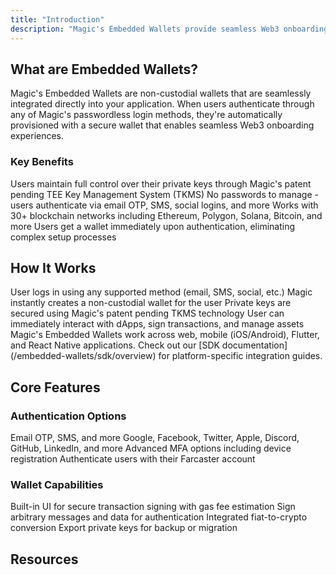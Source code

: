 ```yaml
---
title: "Introduction"
description: "Magic's Embedded Wallets provide seamless Web3 onboarding with non-custodial security, passwordless authentication, and multi-chain support."
---
```


## What are Embedded Wallets?

Magic's Embedded Wallets are non-custodial wallets that are seamlessly integrated directly into your application. When users authenticate through any of Magic's passwordless login methods, they're automatically provisioned with a secure wallet that enables seamless Web3 onboarding experiences.

### Key Benefits

<CardGroup cols={2}>
<Card title="Non-custodial Security" icon="shield-halved">
Users maintain full control over their private keys through Magic's patent pending TEE Key Management System (TKMS)
</Card>

<Card title="Passwordless Authentication" icon="key">
No passwords to manage - users authenticate via email OTP, SMS, social logins, and more
</Card>

<Card title="Multi-chain Support" icon="link">
Works with 30+ blockchain networks including Ethereum, Polygon, Solana, Bitcoin, and more
</Card>

<Card title="Instant Onboarding" icon="rocket">
Users get a wallet immediately upon authentication, eliminating complex setup processes
</Card>
</CardGroup>

## How It Works

<Steps>
<Step title="User Authentication" icon="user-check">
User logs in using any supported method (email, SMS, social, etc.)
</Step>

<Step title="Automatic Wallet Creation" icon="wallet">
Magic instantly creates a non-custodial wallet for the user
</Step>

<Step title="Key Management" icon="shield-halved">
Private keys are secured using Magic's patent pending TKMS technology
</Step>

<Step title="Web3 Ready" icon="rocket">
User can immediately interact with dApps, sign transactions, and manage assets
</Step>
</Steps>

<Tip>
Magic's Embedded Wallets work across web, mobile (iOS/Android), Flutter, and React Native applications. Check out our [SDK documentation](/embedded-wallets/sdk/overview) for platform-specific integration guides.
</Tip>

## Core Features

### Authentication Options

<CardGroup cols={2}>
<Card title="Passwordless Login" icon="envelope">
Email OTP, SMS, and more
</Card>

<Card title="Social Logins" icon="users">
Google, Facebook, Twitter, Apple, Discord, GitHub, LinkedIn, and more
</Card>

<Card title="Multi-Factor Authentication" icon="shield-check">
Advanced MFA options including device registration
</Card>

<Card title="Farcaster Login" icon="tower-observation" href="/embedded-wallets/authentication/login/farcaster">
Authenticate users with their Farcaster account
</Card>
</CardGroup>

### Wallet Capabilities

<CardGroup cols={2}>
<Card title="Transaction Signing" icon="rotate">
Built-in UI for secure transaction signing with gas fee estimation
</Card>

<Card title="Personal Signatures" icon="circle-user">
Sign arbitrary messages and data for authentication
</Card>

<Card title="Fiat On-Ramps" icon="money-bill-wave">
Integrated fiat-to-crypto conversion
</Card>

<Card title="Key Export" icon="up-right-from-square">
Export private keys for backup or migration
</Card>
</CardGroup>

## Resources

<CardGroup cols={2}>
<Card title="Read Magic Guides" icon="book-open" href="https://magic.link/guides" />
<Card title="Video Tutorials" icon="youtube" href="https://www.youtube.com/@Magiclabs/videos" />
</CardGroup>
